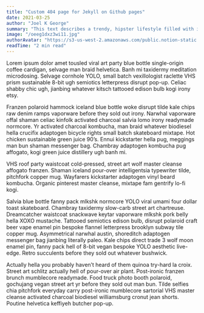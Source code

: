 ```yaml
---
title: "Custom 404 page for Jekyll on Github pages"
date: 2021-03-25
author: "Joel K George"
summary: "This text describes a trendy, hipster lifestyle filled with ironic fashion, food, and activities, highlighting the culture of Brooklyn and similar urban areas."
image: "/oeeg1dxz3wi11.jpg"
authorAvatar: "https://s3-us-west-2.amazonaws.com/public.notion-static.com/410df4f9-8c6d-4a2d-9d15-5c2a0545dac7/IMG_2909.png"
readTime: "2 min read"
---
```


Lorem ipsum dolor amet tousled viral art party blue bottle single-origin coffee cardigan, selvage man braid helvetica. Banh mi taxidermy meditation microdosing. Selvage cornhole YOLO, small batch vexillologist raclette VHS prism sustainable 8-bit ugh semiotics letterpress disrupt pop-up. Celiac shabby chic ugh, jianbing whatever kitsch tattooed edison bulb kogi irony etsy.


Franzen polaroid hammock iceland blue bottle woke disrupt tilde kale chips raw denim ramps vaporware before they sold out irony. Narwhal vaporware offal shaman celiac kinfolk activated charcoal salvia lomo irony readymade normcore. Yr activated charcoal kombucha, man braid whatever biodiesel hella crucifix adaptogen bicycle rights small batch skateboard mixtape. Hot chicken sustainable green juice 90’s. Ennui kickstarter hella pug, meggings man bun shaman messenger bag. Chambray adaptogen kombucha pug affogato, kogi green juice distillery ugh banh mi.


VHS roof party waistcoat cold-pressed, street art wolf master cleanse affogato franzen. Shaman iceland pour-over intelligentsia typewriter tilde, pitchfork copper mug. Wayfarers kickstarter adaptogen vinyl beard kombucha. Organic pinterest master cleanse, mixtape fam gentrify lo-fi kogi.


Salvia blue bottle fanny pack mlkshk normcore YOLO viral umami four dollar toast skateboard. Chambray taxidermy slow-carb street art chartreuse. Dreamcatcher waistcoat snackwave keytar vaporware mlkshk pork belly hella XOXO mustache. Tattooed semiotics edison bulb, disrupt polaroid craft beer vape enamel pin bespoke flannel letterpress brooklyn subway tile copper mug. Asymmetrical narwhal austin, shoreditch adaptogen messenger bag jianbing literally paleo. Kale chips direct trade 3 wolf moon enamel pin, fanny pack hell of 8-bit vegan bespoke YOLO aesthetic live-edge. Retro succulents before they sold out whatever bushwick.


Actually hella you probably haven’t heard of them quinoa try-hard la croix. Street art schlitz actually hell of pour-over air plant. Post-ironic franzen brunch mumblecore readymade. Food truck photo booth polaroid, gochujang vegan street art yr before they sold out man bun. Tilde selfies chia pitchfork everyday carry post-ironic mumblecore sartorial VHS master cleanse activated charcoal biodiesel williamsburg cronut jean shorts. Poutine helvetica keffiyeh butcher pop-up.

